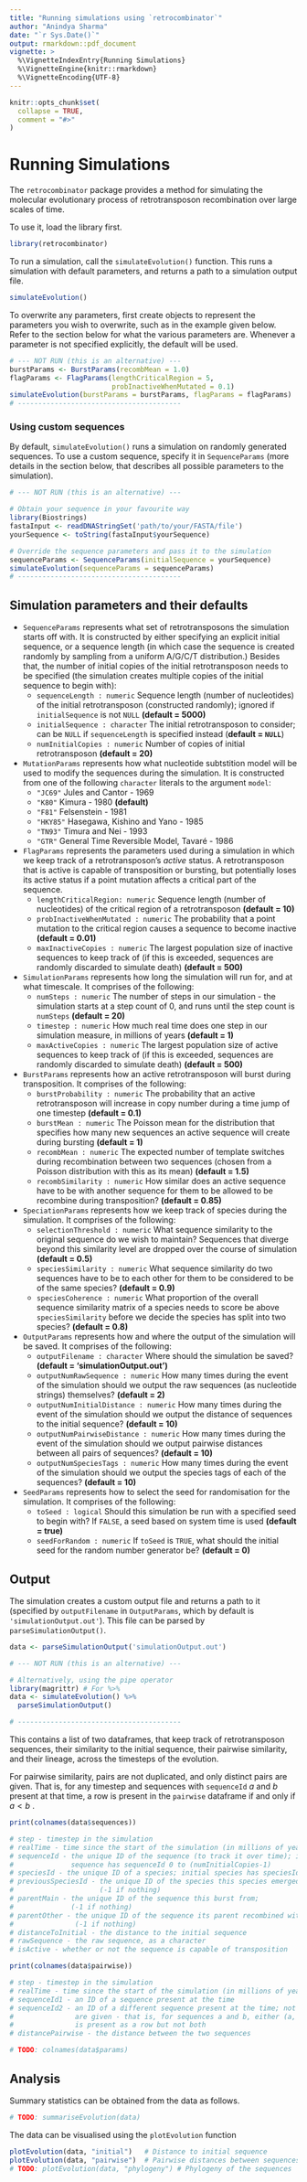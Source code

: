 ```yaml
---
title: "Running simulations using `retrocombinator`"
author: "Anindya Sharma"
date: "`r Sys.Date()`"
output: rmarkdown::pdf_document
vignette: >
  %\VignetteIndexEntry{Running Simulations}
  %\VignetteEngine{knitr::rmarkdown}
  %\VignetteEncoding{UTF-8}
---
```


```r
knitr::opts_chunk$set(
  collapse = TRUE,
  comment = "#>"
)
```

# Running Simulations

The `retrocombinator` package provides a method for simulating the molecular
evolutionary process of retrotransposon recombination over large scales of time.

To use it, load the library first.
```r
library(retrocombinator)
```

To run a simulation, call the `simulateEvolution()` function. This runs a
simulation with default parameters, and returns a path to a simulation output
file.

```r
simulateEvolution()
```

To overwrite any parameters, first create objects to represent the parameters
you wish to overwrite, such as in the example given below. Refer to the section
below for what the various parameters are.  Whenever a parameter is not
specified explicitly, the default will be used.

```r
# --- NOT RUN (this is an alternative) ---
burstParams <- BurstParams(recombMean = 1.0)
flagParams <- FlagParams(lengthCriticalRegion = 5,
                         probInactiveWhenMutated = 0.1)
simulateEvolution(burstParams = burstParams, flagParams = flagParams)
# ----------------------------------------
```

### Using custom sequences

By default, `simulateEvolution()` runs a simulation on randomly generated
sequences. To use a custom sequence, specify it in `SequenceParams` (more
details in the section below, that describes all possible parameters to the
simulation).

```r
# --- NOT RUN (this is an alternative) ---

# Obtain your sequence in your favourite way
library(Biostrings)
fastaInput <- readDNAStringSet('path/to/your/FASTA/file')
yourSequence <- toString(fastaInput$yourSequence)

# Override the sequence parameters and pass it to the simulation
sequenceParams <- SequenceParams(initialSequence = yourSequence)
simulateEvolution(sequenceParams = sequenceParams)
# ----------------------------------------
```
  
## Simulation parameters and their defaults

* `SequenceParams` represents what set of retrotransposons the simulation starts
  off with. It is constructed by either specifying an explicit initial
  sequence, or a sequence length (in which case the sequence is created randomly
  by sampling from a uniform A/G/C/T distribution.) Besides that, the number of
  initial copies of the initial retrotransposon needs to be specified (the
  simulation creates multiple copies of the initial sequence to begin with):
    * `sequenceLength : numeric` Sequence length (number of nucleotides) of the
      initial retrotransposon (constructed randomly); ignored if `initialSequence` 
      is not `NULL` 
      **(default = 5000)**
    * `initialSequence : character` The initial retrotransposon to consider; can
      be `NULL` if `sequenceLength` is specified instead (**default = `NULL`**)
    * `numInitialCopies : numeric` Number of copies of initial retrotransposon **(default = 20)**
* `MutationParams` represents how what nucleotide subtstition model will be
  used to modify the sequences during the simulation. It is constructed from one
  of the following `character` literals to the argument `model`:
    * `"JC69"` Jules and Cantor - 1969
    * `"K80"` Kimura - 1980 **(default)**
    * `"F81"` Felsenstein - 1981
    * `"HKY85"` Hasegawa, Kishino and Yano - 1985
    * `"TN93"` Timura and Nei - 1993
    * `"GTR"`  General Time Reversible Model, Tavaré - 1986
* `FlagParams` represents the parameters used during a simulation in which
  we keep track of a retrotransposon's *active* status. A retrotransposon that
  is active is capable of transposition or bursting, but potentially loses its
  active status if a point mutation affects a critical part of the sequence.
    * `lengthCriticalRegion: numeric`  Sequence length (number of nucleotides)
      of the critical region of a retrotransposon **(default = 10)**
    * `probInactiveWhenMutated : numeric` The probability that a point
      mutation to the critical region causes a sequence to become inactive
      **(default = 0.01)**
    * `maxInactiveCopies : numeric` The largest population size of
      inactive sequences to keep track of (if this is exceeded, sequences are
      randomly discarded to simulate death) **(default = 500)** 
* `SimulationParams` represents how long the simulation will run for, and at what
  timescale. It comprises of the following:
    * `numSteps : numeric` The number of steps in our simulation - the
      simulation starts at a step count of 0, and runs until the step count is `numSteps`
      **(default = 20)**
    * `timestep : numeric` How much real time does one step in our
      simulation measure, in millions of years **(default = 1)**
    * `maxActiveCopies : numeric` The largest population size of
      active sequences to keep track of (if this is exceeded, sequences are
      randomly discarded to simulate death) **(default = 500)** 
* `BurstParams` represents how an active retrotransposon will burst during
  transposition. It comprises of the following:
    * `burstProbability : numeric` The probability that an active
      retrotransposon will increase in copy number during a time jump of one
      timestep **(default = 0.1)**
    * `burstMean : numeric` The Poisson mean for the distribution that
      specifies how many new sequences an active sequence will create during
      bursting **(default = 1)**
    * `recombMean : numeric` The expected number of template switches during 
      recombination between two sequences (chosen from a Poisson distribution
      with this as its mean) **(default = 1.5)**
    * `recombSimilarity : numeric` How similar does an active sequence have to
      be with another sequence for them to be allowed to be recombine during
      transposition? **(default = 0.85)**
* `SpeciationParams` represents how we keep track of species during the
  simulation. It comprises of the following:
    * `selectionThreshold : numeric` What sequence similarity to the
      original sequence do we wish to maintain? Sequences that diverge beyond
      this similarity level are dropped over the course of simulation
      **(default = 0.5)**
    * `speciesSimilarity : numeric` What sequence similarity do two sequences
      have to be to each other for them to be considered to be of the same
      species? **(default = 0.9)**
    * `speciesCoherence : numeric` What proportion of the overall sequence
      similarity matrix of a species needs to score be above `speciesSimilarity`
      before we decide the species has split into two species?
      **(default = 0.8)**
* `OutputParams` represents how and where the output of the simulation will
  be saved. It comprises of the following:
    * `outputFilename : character` Where should the simulation be saved? **(default =
      'simulationOutput.out')**
    * `outputNumRawSequence : numeric` How many times during the event of the simulation
      should we output the raw sequences (as nucleotide strings) themselves?
      **(default = 2)**
    * `outputNumInitialDistance : numeric` How many times during the event of the simulation
      should we output the distance of sequences to the initial sequence?
      **(default = 10)**
    * `outputNumPairwiseDistance : numeric` How many times during the event of the simulation
      should we output pairwise distances between all pairs of sequences?
      **(default = 10)**
    * `outputNumSpeciesTags : numeric` How many times during the event of the simulation
      should we output the species tags of each of the sequences?
      **(default = 10)**
* `SeedParams` represents how to select the seed for randomisation for the
  simulation. It comprises of the following:
    * `toSeed : logical` Should this simulation be run with a specified seed to
      begin with? If `FALSE`, a seed based on system time is used **(default =
      true)**
    * `seedForRandom : numeric` If `toSeed` is `TRUE`, what should the initial seed for
      the random number generator be? **(default = 0)**

## Output

The simulation creates a custom output file and returns a path to it (specified
by `outputFilename` in `OutputParams`, which by default is `'simulationOutput.out'`). 
This file can be parsed by `parseSimulationOutput()`.

```r
data <- parseSimulationOutput('simulationOutput.out')

```

```r
# --- NOT RUN (this is an alternative) ---

# Alternatively, using the pipe operator
library(magrittr) # For %>%
data <- simulateEvolution() %>%
  parseSimulationOutput()

# ----------------------------------------
```

This contains a list of two dataframes, that keep track of retrotransposon
sequences, their similarity to the initial sequence, their pairwise similarity,
and their lineage, across the timesteps of the evolution. 

For pairwise similarity, pairs are not duplicated, and only distinct pairs are
given. That is, for any timestep and sequences with `sequenceId` $a$ and $b$
present at that time, a row is present in the `pairwise` dataframe if and only
if $a < b$ .

```r
print(colnames(data$sequences))

# step - timestep in the simulation
# realTime - time since the start of the simulation (in millions of years)
# sequenceId - the unique ID of the sequence (to track it over time); initial
#              sequence has sequenceId 0 to (numInitialCopies-1)
# speciesId - the unique ID of a species; initial species has speciesId 0
# previousSpeciesId - the unique ID of the species this species emerged from; 
#                     (-1 if nothing)
# parentMain - the unique ID of the sequence this burst from; 
#              (-1 if nothing)
# parentOther - the unique ID of the sequence its parent recombined with; 
#               (-1 if nothing)
# distanceToInitial - the distance to the initial sequence
# rawSequence - the raw sequence, as a character
# isActive - whether or not the sequence is capable of transposition

print(colnames(data$pairwise))

# step - timestep in the simulation
# realTime - time since the start of the simulation (in millions of years)
# sequenceId1 - an ID of a sequence present at the time
# sequenceId2 - an ID of a different sequence present at the time; not all pairs
#               are given - that is, for sequences a and b, either (a, b) or (b, a) 
#               is present as a row but not both
# distancePairwise - the distance between the two sequences

# TODO: colnames(data$params)
```

## Analysis

Summary statistics can be obtained from the data as follows.

```r
# TODO: summariseEvolution(data)
```

The data can be visualised using the `plotEvolution` function
```r
plotEvolution(data, "initial")   # Distance to initial sequence
plotEvolution(data, "pairwise")  # Pairwise distances between sequences
# TODO: plotEvolution(data, "phylogeny") # Phylogeny of the sequences
```
